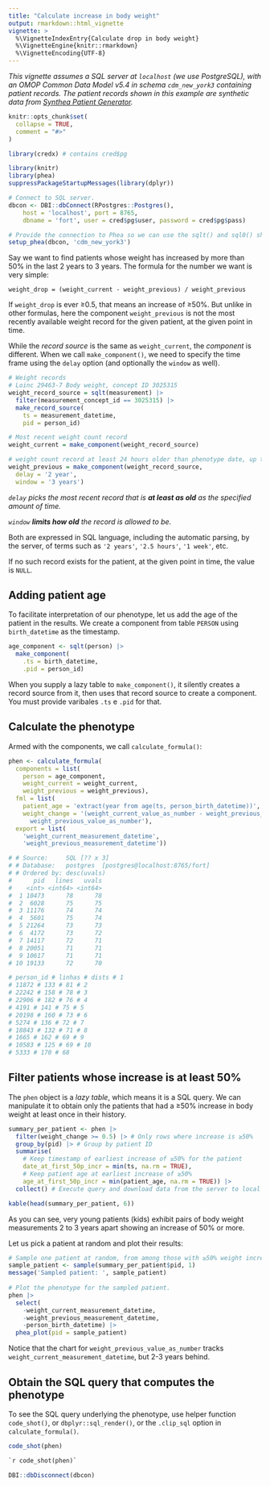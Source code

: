 ```yaml
---
title: "Calculate increase in body weight"
output: rmarkdown::html_vignette
vignette: >
  %\VignetteIndexEntry{Calculate drop in body weight}
  %\VignetteEngine{knitr::rmarkdown}
  %\VignetteEncoding{UTF-8}
---
```

_This vignette assumes a SQL server at `localhost` (we use PostgreSQL), with an OMOP Common Data Model v5.4 in schema `cdm_new_york3` containing patient records. The patient records shown in this example are synthetic data from [Synthea Patient Generator](https://github.com/synthetichealth/synthea)._  
```r
knitr::opts_chunk$set(
  collapse = TRUE,
  comment = "#>"
)

library(credx) # contains cred$pg
```
```r
library(knitr)
library(phea)
suppressPackageStartupMessages(library(dplyr))

# Connect to SQL server.
dbcon <- DBI::dbConnect(RPostgres::Postgres(),
    host = 'localhost', port = 8765,
    dbname = 'fort', user = cred$pg$user, password = cred$pg$pass)

# Provide the connection to Phea so we can use the sqlt() and sql0() shorthands.
setup_phea(dbcon, 'cdm_new_york3')
```

Say we want to find patients whose weight has increased by more than 50% in the last 2 years to 3 years. The formula for the number we want is very simple:  

`weight_drop = (weight_current - weight_previous) / weight_previous`  

If `weight_drop` is ever ≥0.5, that means an increase of ≥50%. But unlike in other formulas, here the component `weight_previous` is not the most recently available weight record for the given patient, at the given point in time.  

While the _record source_ is the same as `weight_current`, the _component_ is different. When we call `make_component()`, we need to specify the time frame using the `delay` option (and optionally the `window` as well).  

```r
# Weight records
# Loinc 29463-7 Body weight, concept ID 3025315
weight_record_source = sqlt(measurement) |>
  filter(measurement_concept_id == 3025315) |>
  make_record_source(
    ts = measurement_datetime,
    pid = person_id)

# Most recent weight count record
weight_current = make_component(weight_record_source)

# weight count record at least 24 hours older than phenotype date, up to limit of 48 hours
weight_previous = make_component(weight_record_source,
  delay = '2 year',
  window = '3 years')
```

_`delay` picks the most recent record that is **at least as old** as the specified amount of time._  

_`window` **limits how old** the record is allowed to be._  

Both are expressed in SQL language, including the automatic parsing, by the server, of terms such as `'2 years'`, `'2.5 hours'`, `'1 week'`, etc.  

If no such record exists for the patient, at the given point in time, the value is `NULL`.  

## Adding patient age  
To facilitate interpretation of our phenotype, let us add the age of the patient in the results. We create a component from table `PERSON` using `birth_datetime` as the timestamp.   
```r
age_component <- sqlt(person) |>
  make_component(
    .ts = birth_datetime,
    .pid = person_id)
```
When you supply a lazy table to `make_component()`, it silently creates a record source from it, then uses that record source to create a component. You must provide varibales `.ts` e `.pid` for that.  

## Calculate the phenotype  
Armed with the components, we call `calculate_formula()`:  

```r
phen <- calculate_formula(
  components = list(
    person = age_component,
    weight_current = weight_current,
    weight_previous = weight_previous),
  fml = list(
    patient_age = 'extract(year from age(ts, person_birth_datetime))',
    weight_change = '(weight_current_value_as_number - weight_previous_value_as_number) /
      weight_previous_value_as_number'),
  export = list(
    'weight_current_measurement_datetime',
    'weight_previous_measurement_datetime'))
```

```r
# # Source:     SQL [?? x 3]
# # Database:   postgres  [postgres@localhost:8765/fort]
# # Ordered by: desc(uvals)
#      pid   lines   uvals
#    <int> <int64> <int64>
#  1 10473      78      78
#  2  6028      75      75
#  3 11176      74      74
#  4  5601      75      74
#  5 21264      73      73
#  6  4172      73      72
#  7 14117      72      71
#  8 20051      71      71
#  9 10617      71      71
# 10 19133      72      70

# person_id # linhas # dists # 1
# 11872 # 133 # 81 # 2
# 22242 # 158 # 78 # 3
# 22906 # 182 # 76 # 4
# 4191 # 141 # 75 # 5
# 20198 # 160 # 73 # 6
# 5274 # 136 # 72 # 7
# 18843 # 132 # 71 # 8
# 1665 # 162 # 69 # 9
# 10583 # 125 # 69 # 10
# 5333 # 170 # 68
```

## Filter patients whose increase is at least 50%  
The `phen` object is a _lazy table_, which means it is a SQL query. We can manipulate it to obtain only the patients that had a ≥50% increase in body weight at least once in their history.  
```r
summary_per_patient <- phen |>
  filter(weight_change >= 0.5) |> # Only rows where increase is ≥50%
  group_by(pid) |> # Group by patient ID
  summarise(
    # Keep timestamp of earliest increase of ≥50% for the patient
    date_at_first_50p_incr = min(ts, na.rm = TRUE),
    # Keep patient age at earliest increase of ≥50%
    age_at_first_50p_incr = min(patient_age, na.rm = TRUE)) |> 
  collect() # Execute query and download data from the server to local memory

kable(head(summary_per_patient, 6))
```
As you can see, very young patients (kids) exhibit pairs of body weight measurements 2 to 3 years apart showing an increase of 50% or more.  

Let us pick a patient at random and plot their results:  
```r
# Sample one patient at random, from among those with ≥50% weight increase at least once in their history.
sample_patient <- sample(summary_per_patient$pid, 1)
message('Sampled patient: ', sample_patient)
  
# Plot the phenotype for the sampled patient.
phen |>
  select(
    -weight_current_measurement_datetime,
    -weight_previous_measurement_datetime,
    -person_birth_datetime) |>
  phea_plot(pid = sample_patient)
```
Notice that the chart for `weight_previous_value_as_number` tracks `weight_current_measurement_datetime`, but 2-3 years behind.  

## Obtain the SQL query that computes the phenotype  
To see the SQL query underlying the phenotype, use helper function `code_shot()`, or `dbplyr::sql_render()`, or the `.clip_sql` option in `calculate_formula()`.  
```r
code_shot(phen)
```
```sql
`r code_shot(phen)`
```

```r
DBI::dbDisconnect(dbcon)
```
